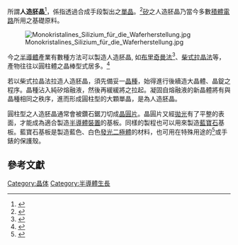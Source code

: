 {{refimprove|time=2017-02-17T16:27:50+00:00}}
所謂'''人造胚晶'''<ref>{{Cite web |url=http://terms.naer.edu.tw/detail/657923/?index=5 |title=存档副本 |accessdate=2017-02-17 |archive-date=2017-02-26 |archive-url=https://web.archive.org/web/20170226131420/http://terms.naer.edu.tw/detail/657923/?index=5 |dead-url=no }}</ref>，係指透過合成手段製出之[[單晶|單晶]]{{tsl|en|ingot|晶錠}}。<ref>{{cite web|url=https://books.google.co.uk/books?id=WJzmBQAAQBAJ&pg=PA56&lpg=PA56&dq=boule+silicon&source=bl&ots=Sv_meo8_ld&sig=7XCp7sw4ElO-tpoTm5eDGpfv7hY&hl=en&sa=X&ved=0ahUKEwiLuNPG9abSAhUELcAKHUhnCB04ChDoAQhIMAk#v=onepage&q=boule%20silicon&f=false|title=fundementals of silicon carbide technology|accessdate=2017-02-25|archive-date=2019-09-29|archive-url=https://web.archive.org/web/20190929165036/https://books.google.co.uk/books?id=WJzmBQAAQBAJ&pg=PA56&lpg=PA56&dq=boule+silicon&source=bl&ots=Sv_meo8_ld&sig=7XCp7sw4ElO-tpoTm5eDGpfv7hY&hl=en&sa=X&ved=0ahUKEwiLuNPG9abSAhUELcAKHUhnCB04ChDoAQhIMAk#v=onepage&q=boule%20silicon&f=false|dead-url=no}}</ref>[[矽|矽]]之人造胚晶乃當今多數[[積體電路|積體電路]]所用之基礎原料。

[[Image:Monokristalines_Silizium_für_die_Waferherstellung.jpg|thumb]]

今之[[半導體|半導體]]產業有數種方法可以製造人造胚晶, 如[[布里奇曼-史托巴格法|布里奇曼法]]<ref>{{cite web|url=https://books.google.co.uk/books?id=izaSIlOahJkC&pg=PA485&dq=bridgman+technique&hl=en&sa=X&ved=0ahUKEwjPzIyS96bSAhUmC8AKHdgaC2MQ6AEIPjAF#v=onepage&q=bridgman%20technique&f=false|title=crystal growth handbook|deadurl=no|accessdate=February 25, 2017|archive-date=2019-09-30|archive-url=https://web.archive.org/web/20190930202502/https://books.google.co.uk/books?id=izaSIlOahJkC&pg=PA485&dq=bridgman+technique&hl=en&sa=X&ved=0ahUKEwjPzIyS96bSAhUmC8AKHdgaC2MQ6AEIPjAF#v=onepage&q=bridgman%20technique&f=false}}</ref>、[[柴可拉斯基法|柴式拉晶法]]等，產物往往以圓柱體之晶棒型式居多。<ref>{{cite web|url=https://books.google.co.uk/books?id=ce-__G-L5iEC&pg=PP11&dq=Czochralski+process&hl=en&sa=X&ved=0ahUKEwjL17bo9qbSAhWKCsAKHRwPA1IQ6AEIKTAE#v=onepage&q=Czochralski%20process&f=false|title=continuous czochralski process development|accessdate=2017-02-25|archive-date=2019-10-13|archive-url=https://web.archive.org/web/20191013165651/https://books.google.co.uk/books?id=ce-__G-L5iEC&pg=PP11&dq=Czochralski+process&hl=en&sa=X&ved=0ahUKEwjL17bo9qbSAhWKCsAKHRwPA1IQ6AEIKTAE#v=onepage&q=Czochralski%20process&f=false|dead-url=no}}</ref>

若以柴式拉晶法拉造人造胚晶，須先備妥一[[晶種|晶種]]，始得進行後續造大晶體、晶錠之程序。晶種沾入純矽熔融液，然後再緩緩將之拉起。凝固自熔融液的新晶體將有與晶種相同之秩序，進而形成圓柱型的大顆單晶，是為人造胚晶。

圓柱型之人造胚晶通常會被鑽石鋸刀切成[[晶圓|晶圓片]]。晶圓片又經[[拋光|拋光]]有了平整的表面，才能成為適合製造[[半導體裝置|半導體裝置]]的基板。同樣的製程也可以用來製造[[藍寶石|藍寶石]]基板。藍寶石基板是製造藍色、白色[[發光二極體|發光二極體]]的材料，也可用在特殊用途的{{link-en|光窗|Optical window#Technology}}<ref>{{Cite web |url=http://terms.naer.edu.tw/detail/262001/?index=1 |title=存档副本 |accessdate=2017-02-17 |archive-date=2019-07-18 |archive-url=https://web.archive.org/web/20190718120721/http://terms.naer.edu.tw/detail/262001/?index=1 |dead-url=no }}</ref>或手錶的保護殼。

==  參考文獻  ==
{{Reflist}}

[[Category:晶体|Category:晶体]]
[[Category:半導體生長|Category:半導體生長]]
